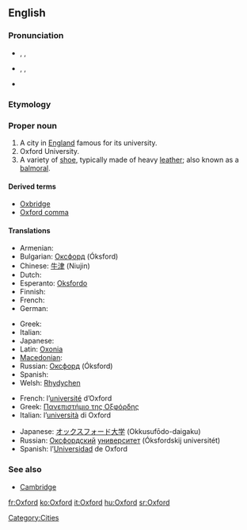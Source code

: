 ==English==

===Pronunciation===
* {{a|UK}} {{enPR|ŏks'fəd}}, {{IPA|/ˈɒksfəd/}}, {{SAMPA|/"Qksf@d/}}
* {{a|US}} {{enPR|äks'fərd}}, {{IPA|/ˈɑksfɚd/}}, {{SAMPA|/"Aksf@`d/}}
* {{audio|En-uk-Oxford.ogg|Audio (UK)}}

===Etymology===
{{term|Oxenaforda||[[oxen]] [[ford]]}}

===Proper noun===
{{en-proper noun}}
{{wikipedia}}

# A city in [[England]] famous for its university.
# Oxford University.
# A variety of [[shoe]], typically made of heavy [[leather]]; also known as a [[balmoral]].

====Derived terms====
* [[Oxbridge]]
* [[Oxford comma]]

====Translations====
{{trans-top|city}}
* Armenian: {{t-|hy|Օքսֆորդ|tr=Òk'sford|sc=Armn|xs=Armenian}}
* Bulgarian: [[Оксфорд]] (Óksford) {{m}}
* Chinese: [[牛津]] (Niujin)
* Dutch: {{t-|nl|Oxford}}
* Esperanto: [[Oksfordo]]
* Finnish: {{t-|fi|Oxford}}
* French: {{t+|fr|Oxford}}
* German: {{t-|de|Oxford}}
{{trans-mid}}
* Greek: {{t+|el|Οξφόρδη|sc=Grek}}
* Italian: {{t+|it|Oxford}}
* Japanese: {{t+|ja|オックスフォード|tr=Okkusufōdo|sc=Jpan}}
* Latin: [[Oxonia]]
* [[Macedonian]]: {{t|mk|Оксфорд|m|tr=Óksford|sc=Cyrl}}
* Russian: [[Оксфорд]] (Óksford) {{m}}
* Spanish: {{t-|es|Oxford}}
* Welsh: [[Rhydychen]]
{{trans-bottom}}

{{trans-top|university}}
* French: l’[[université]] d’Oxford {{f}}
* Greek: [[Πανεπιστήμιο της Οξφόρδης]]
* Italian: l’[[università]] di Oxford {{f}}
{{trans-mid}}
* Japanese: [[オックスフォード]][[大学]] (Okkusufōdo-daigaku)
* Russian: [[Оксфордский]] [[университет]] (Óksfordskij universitét) {{m}}
* Spanish: l’[[Universidad]] de Oxford {{f}}
{{trans-bottom}}

===See also===
* [[Cambridge]]

[[Category:Cities]]

[[fr:Oxford]]
[[ko:Oxford]]
[[it:Oxford]]
[[hu:Oxford]]
[[sr:Oxford]]